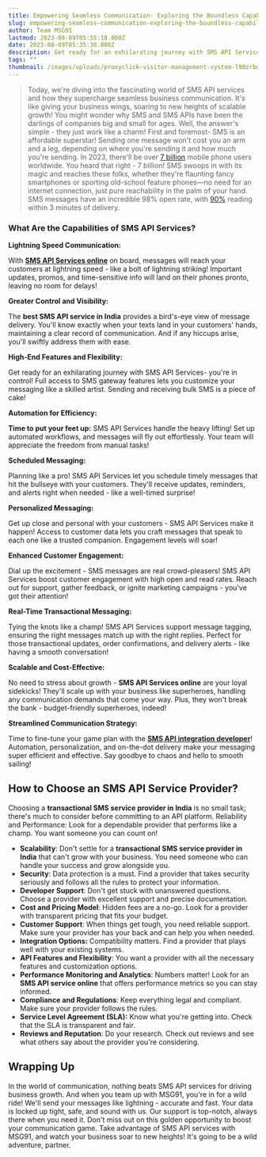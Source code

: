 ```yaml
---
title: Empowering Seamless Communication- Exploring the Boundless Capabilities of SMS API Services for Scalable Business Growth
slug: empowering-seamless-communication-exploring-the-boundless-capabilities-of-sms-api-services-for-scalable-business-growth-2
author: Team MSG91
lastmod: 2023-08-09T05:55:18.000Z
date: 2023-08-09T05:35:30.000Z
description: Get ready for an exhilarating journey with SMS API Services- you're in control! Full access to SMS gateway features lets you customize your messaging like a skilled artist. Sending and receiving bulk SMS is a piece of cake!
tags: ""
thumbnail: /images/uploads/proxyclick-visitor-management-system-l90zrbwvcoe-unsplash.jpg
---
```



> Today, we're diving into the fascinating world of SMS API services and how they supercharge seamless business communication. It's like giving your business wings, soaring to new heights of scalable growth! You might wonder why SMS and SMS APIs have been the darlings of companies big and small for ages. Well, the answer's simple - they just work like a charm! First and foremost- SMS is an affordable superstar! Sending one message won't cost you an arm and a leg, depending on where you're sending it and how much you're sending. In 2023, there'll be over [7 billion](https://www.bankmycell.com/blog/how-many-phones-are-in-the-world) mobile phone users worldwide. You heard that right - 7 billion! SMS swoops in with its magic and reaches these folks, whether they're flaunting fancy smartphones or sporting old-school feature phones—no need for an internet connection, just pure reachability in the palm of your hand. SMS messages have an incredible 98% open rate, with [90%](https://blog.adobe.com/en/publish/2015/07/27/marketing-with-98-percent-read-rate-and-10-more-compelling-stats) reading within 3 minutes of delivery.

### What Are the Capabilities of SMS API Services?

**Lightning Speed Communication:**

With [**SMS API Services online**](https://msg91.com/in/sms) on board, messages will reach your customers at lightning speed - like a bolt of lightning striking! Important updates, promos, and time-sensitive info will land on their phones pronto, leaving no room for delays!

**Greater Control and Visibility:**

The **best SMS API service in India** provides a bird's-eye view of message delivery. You'll know exactly when your texts land in your customers' hands, maintaining a clear record of communication. And if any hiccups arise, you'll swiftly address them with ease.

**High-End Features and Flexibility:**

Get ready for an exhilarating journey with SMS API Services- you're in control! Full access to SMS gateway features lets you customize your messaging like a skilled artist. Sending and receiving bulk SMS is a piece of cake!

**Automation for Efficiency:**

**Time to put your feet up:** SMS API Services handle the heavy lifting! Set up automated workflows, and messages will fly out effortlessly. Your team will appreciate the freedom from manual tasks!

**Scheduled Messaging:**

Planning like a pro! SMS API Services let you schedule timely messages that hit the bullseye with your customers. They'll receive updates, reminders, and alerts right when needed - like a well-timed surprise!

**Personalized Messaging:**

Get up close and personal with your customers - SMS API Services make it happen! Access to customer data lets you craft messages that speak to each one like a trusted companion. Engagement levels will soar!

**Enhanced Customer Engagement:**

Dial up the excitement - SMS messages are real crowd-pleasers! SMS API Services boost customer engagement with high open and read rates. Reach out for support, gather feedback, or ignite marketing campaigns - you've got their attention!

**Real-Time Transactional Messaging:**

Tying the knots like a champ! SMS API Services support message tagging, ensuring the right messages match up with the right replies. Perfect for those transactional updates, order confirmations, and delivery alerts - like having a smooth conversation!

**Scalable and Cost-Effective:**

No need to stress about growth - **SMS API Services online** are your loyal sidekicks! They'll scale up with your business like superheroes, handling any communication demands that come your way. Plus, they won't break the bank - budget-friendly superheroes, indeed!

**Streamlined Communication Strategy:**

Time to fine-tune your game plan with the [**SMS API integration developer**](https://msg91.com/in/sms)! Automation, personalization, and on-the-dot delivery make your messaging super efficient and effective. Say goodbye to chaos and hello to smooth sailing!

**How to Choose an SMS API Service Provider?**
----------------------------------------------

Choosing a **transactional SMS service provider in India** is no small task; there's much to consider before committing to an API platform. Reliability and Performance: Look for a dependable provider that performs like a champ. You want someone you can count on!

* **Scalability**: Don't settle for a **transactional SMS service provider in India** that can't grow with your business. You need someone who can handle your success and grow alongside you.
* **Security**: Data protection is a must. Find a provider that takes security seriously and follows all the rules to protect your information.
* **Developer Support**: Don't get stuck with unanswered questions. Choose a provider with excellent support and precise documentation.
* **Cost and Pricing Model**: Hidden fees are a no-go. Look for a provider with transparent pricing that fits your budget.
* **Customer Support**: When things get tough, you need reliable support. Make sure your provider has your back and can help you when needed.
* **Integration Options:** Compatibility matters. Find a provider that plays well with your existing systems.
* **API Features and Flexibility**: You want a provider with all the necessary features and customization options.
* **Performance Monitoring and Analytics**: Numbers matter! Look for an **SMS API service online** that offers performance metrics so you can stay informed.
* **Compliance and Regulations**: Keep everything legal and compliant. Make sure your provider follows the rules.
* **Service Level Agreement (SLA):** Know what you're getting into. Check that the SLA is transparent and fair.
* **Reviews and Reputation**: Do your research. Check out reviews and see what others say about the provider you're considering.

**Wrapping Up**
---------------

In the world of communication, nothing beats SMS API services for driving business growth. And when you team up with MSG91, you're in for a wild ride! We'll send your messages like lightning - accurate and fast. Your data is locked up tight, safe, and sound with us. Our support is top-notch, always there when you need it. Don't miss out on this golden opportunity to boost your communication game. Take advantage of SMS API services with MSG91, and watch your business soar to new heights! It's going to be a wild adventure, partner.

  


